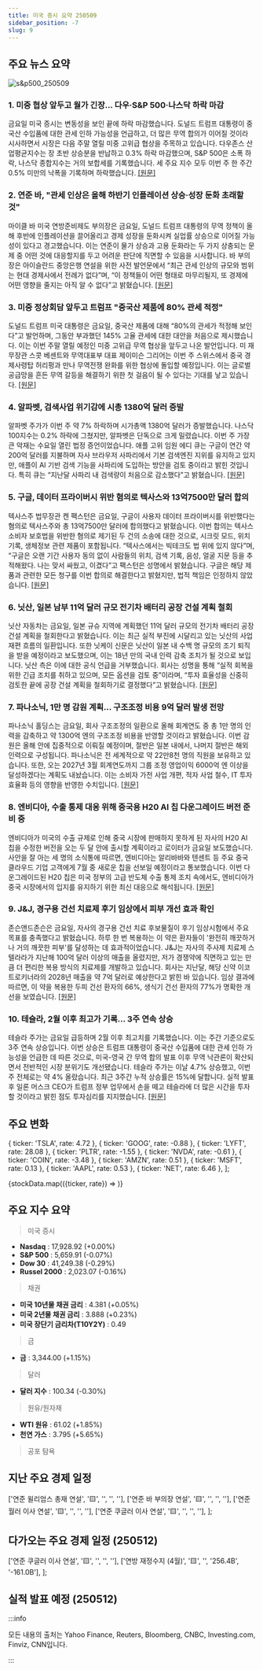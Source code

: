 ```yaml
---
title: 미국 증시 요약 250509
sidebar_position: -7
slug: 9
---
```


## 주요 뉴스 요약

![s&p500_250509](/map/250509.png)

### 1. **미중 협상 앞두고 월가 긴장... 다우·S&P 500·나스닥 하락 마감**

금요일 미국 증시는 변동성을 보인 끝에 하락 마감했습니다. 도널드 트럼프 대통령이 중국산 수입품에 대한 관세 인하 가능성을 언급하고, 더 많은 무역 합의가 이어질 것이라 시사하면서 시장은 다음 주말 열릴 미중 고위급 협상을 주목하고 있습니다. 다우존스 산업평균지수는 장 초반 상승분을 반납하고 0.3% 하락 마감했으며, S&P 500은 소폭 하락, 나스닥 종합지수는 거의 보합세를 기록했습니다. 세 주요 지수 모두 이번 주 한 주간 0.5% 미만의 낙폭을 기록하며 하락했습니다. [[원문]](https://finance.yahoo.com/news/live/stock-market-today-dow-sp-500-nasdaq-end-volatile-week-lower-as-wall-street-braces-for-us-china-talks-200019147.html)

### 2. **연준 바, "관세 인상은 올해 하반기 인플레이션 상승·성장 둔화 초래할 것"**

마이클 바 미국 연방준비제도 부의장은 금요일, 도널드 트럼프 대통령의 무역 정책이 올해 후반에 인플레이션을 끌어올리고 경제 성장을 둔화시켜 실업률 상승으로 이어질 가능성이 있다고 경고했습니다. 이는 연준이 물가 상승과 고용 둔화라는 두 가지 상충되는 문제 중 어떤 것에 대응할지를 두고 어려운 판단에 직면할 수 있음을 시사합니다. 바 부의장은 아이슬란드 중앙은행 연설을 위한 사전 발언문에서 “최근 관세 인상의 규모와 범위는 현대 경제사에서 전례가 없다”며, “이 정책들이 어떤 형태로 마무리될지, 또 경제에 어떤 영향을 줄지는 아직 알 수 없다”고 밝혔습니다. [[원문]](https://www.reuters.com/world/us/feds-barr-tariffs-boost-inflation-slow-growth-later-this-year-2025-05-09/)

### 3. **미중 정상회담 앞두고 트럼프 "중국산 제품에 80% 관세 적정"**

도널드 트럼프 미국 대통령은 금요일, 중국산 제품에 대해 “80%의 관세가 적정해 보인다”고 발언하며, 그동안 부과했던 145% 고율 관세에 대한 대안을 처음으로 제시했습니다. 이는 이번 주말 열릴 예정인 미중 고위급 무역 협상을 앞두고 나온 발언입니다. 미 재무장관 스콧 베센트와 무역대표부 대표 제이미슨 그리어는 이번 주 스위스에서 중국 경제사령탑 허리펑과 만나 무역전쟁 완화를 위한 협상에 돌입할 예정입니다. 이는 글로벌 공급망을 흔든 무역 갈등을 해결하기 위한 첫 걸음이 될 수 있다는 기대를 낳고 있습니다. [[원문]](https://www.reuters.com/world/trump-says-80-tariff-chinese-goods-seems-right-should-open-up-its-market-us-2025-05-09/)

### 4. **알파벳, 검색사업 위기감에 시총 1380억 달러 증발**

알파벳 주가가 이번 주 약 7% 하락하며 시가총액 1380억 달러가 증발했습니다. 나스닥 100지수는 0.2% 하락에 그쳤지만, 알파벳은 단독으로 크게 밀렸습니다. 이번 주 가장 큰 악재는 수요일 열린 법정 증언이었습니다. 애플 고위 임원 에디 큐는 구글이 연간 약 200억 달러를 지불하며 자사 브라우저 사파리에서 기본 검색엔진 지위를 유지하고 있지만, 애플이 AI 기반 검색 기능을 사파리에 도입하는 방안을 검토 중이라고 밝힌 것입니다. 특히 큐는 “지난달 사파리 내 검색량이 처음으로 감소했다”고 밝혔습니다. [[원문]](https://finance.yahoo.com/news/alphabet-shares-138-billion-blow-202310728.html)

### 5. **구글, 데이터 프라이버시 위반 혐의로 텍사스와 13억7500만 달러 합의**

텍사스주 법무장관 켄 팩스턴은 금요일, 구글이 사용자 데이터 프라이버시를 위반했다는 혐의로 텍사스주와 총 13억7500만 달러에 합의했다고 밝혔습니다. 이번 합의는 텍사스 소비자 보호법을 위반한 혐의로 제기된 두 건의 소송에 대한 것으로, 시크릿 모드, 위치 기록, 생체정보 관련 제품이 포함됩니다. “텍사스에서는 빅테크도 법 위에 있지 않다”며, “구글은 오랜 기간 사용자 동의 없이 사람들의 위치, 검색 기록, 음성, 얼굴 지문 등을 추적해왔다. 나는 맞서 싸웠고, 이겼다”고 팩스턴은 성명에서 밝혔습니다. 구글은 해당 제품과 관련한 모든 청구를 이번 합의로 해결한다고 밝혔지만, 법적 책임은 인정하지 않았습니다. [[원문]](https://finance.yahoo.com/news/texas-says-secures-1-38-224921998.html)

### 6. **닛산, 일본 남부 11억 달러 규모 전기차 배터리 공장 건설 계획 철회**

닛산 자동차는 금요일, 일본 규슈 지역에 계획했던 11억 달러 규모의 전기차 배터리 공장 건설 계획을 철회한다고 밝혔습니다. 이는 최근 실적 부진에 시달리고 있는 닛산의 사업 재편 흐름의 일환입니다. 또한 닛케이 신문은 닛산이 일본 내 수백 명 규모의 조기 퇴직을 받을 예정이라고 보도했으며, 이는 18년 만의 국내 인력 감축 조치가 될 것으로 보입니다. 닛산 측은 이에 대한 공식 언급을 거부했습니다. 회사는 성명을 통해 “실적 회복을 위한 긴급 조치를 취하고 있으며, 모든 옵션을 검토 중”이라며, “투자 효율성을 신중히 검토한 끝에 공장 건설 계획을 철회하기로 결정했다”고 밝혔습니다. [[원문]](https://www.reuters.com/en/nissan-abandons-plan-ev-battery-plant-southern-japan-nikkei-reports-2025-05-09/)

### 7. **파나소닉, 1만 명 감원 계획... 구조조정 비용 9억 달러 발생 전망**

파나소닉 홀딩스는 금요일, 회사 구조조정의 일환으로 올해 회계연도 중 총 1만 명의 인력을 감축하고 약 1300억 엔의 구조조정 비용을 반영할 것이라고 밝혔습니다. 이번 감원은 올해 안에 집중적으로 이뤄질 예정이며, 절반은 일본 내에서, 나머지 절반은 해외 인력으로 구성됩니다. 파나소닉은 전 세계적으로 약 22만8천 명의 직원을 보유하고 있습니다. 또한, 오는 2027년 3월 회계연도까지 그룹 조정 영업이익 6000억 엔 이상을 달성하겠다는 계획도 내놨습니다. 이는 소비자 가전 사업 개편, 적자 사업 철수, IT 투자 효율화 등의 영향을 반영한 수치입니다. [[원문]](https://www.reuters.com/markets/asia/panasonic-expects-battery-units-annual-profit-soar-39-2025-05-09/)

### 8. **엔비디아, 수출 통제 대응 위해 중국용 H20 AI 칩 다운그레이드 버전 준비 중**

엔비디아가 미국의 수출 규제로 인해 중국 시장에 판매하지 못하게 된 자사의 H20 AI 칩을 수정한 버전을 오는 두 달 안에 출시할 계획이라고 로이터가 금요일 보도했습니다. 사안을 잘 아는 세 명의 소식통에 따르면, 엔비디아는 알리바바와 텐센트 등 주요 중국 클라우드 기업 고객에게 7월 중 새로운 칩을 선보일 예정이라고 통보했습니다. 이번 다운그레이드된 H20 칩은 미국 정부의 고급 반도체 수출 통제 조치 속에서도, 엔비디아가 중국 시장에서의 입지를 유지하기 위한 최신 대응으로 해석됩니다. [[원문]](https://www.reuters.com/world/china/nvidia-modifies-h20-chip-china-overcome-us-export-controls-sources-say-2025-05-09/)

### 9. **J&J, 경구용 건선 치료제 후기 임상에서 피부 개선 효과 확인**

존슨앤드존슨은 금요일, 자사의 경구용 건선 치료 후보물질이 후기 임상시험에서 주요 목표를 충족했다고 밝혔습니다. 하루 한 번 복용하는 이 약은 환자들이 '완전히 깨끗하거나 거의 깨끗한 피부'를 달성하는 데 효과적이었습니다. J&J는 자사의 주사제 치료제 스텔라라가 지난해 100억 달러 이상의 매출을 올렸지만, 저가 경쟁약에 직면하고 있는 만큼 더 편리한 복용 방식의 치료제를 개발하고 있습니다. 회사는 지난달, 해당 신약 이코트로키너라의 2028년 매출을 약 7억 달러로 예상한다고 밝힌 바 있습니다. 임상 결과에 따르면, 이 약을 복용한 두피 건선 환자의 66%, 생식기 건선 환자의 77%가 명확한 개선을 보였습니다. [[원문]](https://www.reuters.com/business/healthcare-pharmaceuticals/jjs-skin-disease-drug-meets-main-goal-late-stage-study-2025-05-09/)

### 10. **테슬라, 2월 이후 최고가 기록... 3주 연속 상승**

테슬라 주가는 금요일 급등하며 2월 이후 최고치를 기록했습니다. 이는 주간 기준으로도 3주 연속 상승입니다. 이번 상승은 트럼프 대통령이 중국산 수입품에 대한 관세 인하 가능성을 언급한 데 따른 것으로, 미국-영국 간 무역 합의 발표 이후 무역 낙관론이 확산되면서 전반적인 시장 분위기도 개선됐습니다. 테슬라 주가는 이날 4.7% 상승했고, 이번 주 전체로는 약 4% 올랐습니다. 최근 3주간 누적 상승률은 15%에 달합니다. 실적 발표 후 일론 머스크 CEO가 트럼프 정부 업무에서 손을 떼고 테슬라에 더 많은 시간을 투자할 것이라고 밝힌 점도 투자심리를 지지했습니다. [[원문]](https://finance.yahoo.com/news/tesla-stock-jumps-to-highest-levels-since-february-notching-3rd-straight-week-of-gains-200506133.html)

## 주요 변화

  { ticker: 'TSLA', rate: 4.72 },
  { ticker: 'GOOG', rate: -0.88 },
  { ticker: 'LYFT', rate: 28.08 },
  { ticker: 'PLTR', rate: -1.55 },
  { ticker: 'NVDA', rate: -0.61 },
  { ticker: 'COIN', rate: -3.48 },
  { ticker: 'AMZN', rate: 0.51 },
  { ticker: 'MSFT', rate: 0.13 },
  { ticker: 'AAPL', rate: 0.53 },
  { ticker: 'NET', rate: 6.46 },
];

{stockData.map(({ticker, rate}) => <StockCardMini key={ticker} ticker={ticker} rate={rate}></StockCardMini>)}

## 주요 지수 요약

> 미국 증시

- **Nasdaq** : 17,928.92 (+0.00%)
- **S&P 500** : 5,659.91 (-0.07%)
- **Dow 30** : 41,249.38 (-0.29%)
- **Russel 2000** : 2,023.07 (-0.16%)

> 채권

- **미국 10년물 채권 금리** : 4.381 (+0.05%)
- **미국 2년물 채권 금리** : 3.888 (+0.23%)
- **미국 장단기 금리차(T10Y2Y)** : 0.49

> 금

- **금** : 3,344.00 (+1.15%)

> 달러

- **달러 지수** : 100.34 (-0.30%)

> 원유/원자재

- **WTI 원유** : 61.02 (+1.85%)
- **천연 가스** : 3.795 (+5.65%)

> 공포 탐욕

<FearAndGreed fearAndGreedIndex={62} vix={21.9} vixRate={-2.58} />

## 지난 주요 경제 일정

  ['연준 윌리엄스 총재 연설', '🟨', '', '', ''],
  ['연준 바 부의장 연설', '🟨', '', '', ''],
  ['연준 월러 이사 연설', '🟨', '', '', ''],
  ['연준 쿠글러 이사 연설', '🟨', '', '', ''],
];

<EconomicCalendar data={eventsData} />

## 다가오는 주요 경제 일정 (250512)

  ['연준 쿠글러 이사 연설', '🟨', '', '', ''],
  ['연방 재정수지 (4월)', '🟨', '', '256.4B', '-161.0B'],
];

<EconomicCalendar data={nextEventsData} />

## 실적 발표 예정 (250512)



<EarningsBoard stocksBMO={stocksBMO} stocksAMC={stocksAMC} />

:::info

모든 내용의 출처는 Yahoo Finance, Reuters, Bloomberg, CNBC, Investing.com, Finviz, CNN입니다.

:::
